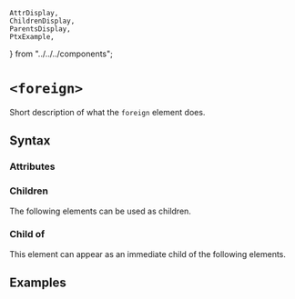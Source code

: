     AttrDisplay,
    ChildrenDisplay,
    ParentsDisplay,
    PtxExample,
} from "../../../components";

# `<foreign>`

Short description of what the `foreign` element does.

## Syntax

### Attributes

<AttrDisplay name="foreign" />

### Children

The following elements can be used as children.

<ChildrenDisplay name="foreign" />

### Child of

This element can appear as an immediate child of the following elements.

<ParentsDisplay name="foreign" />

## Examples

    